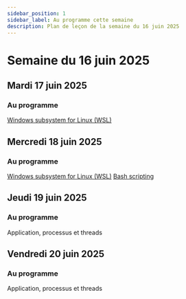 ```yaml
---
sidebar_position: 1
sidebar_label: Au programme cette semaine
description: Plan de leçon de la semaine du 16 juin 2025
---
```


# Semaine du 16 juin 2025

## Mardi 17 juin 2025

### Au programme

[Windows subsystem for Linux (WSL)](./Exercices/wsl.mdx)

## Mercredi 18 juin 2025

### Au programme

[Windows subsystem for Linux (WSL)](./Exercices/wsl.mdx)
[Bash scripting](https://learn.microsoft.com/en-us/windows/wsl/tutorials/linux)

## Jeudi 19 juin 2025

### Au programme

Application, processus et threads

## Vendredi 20 juin 2025

### Au programme

Application, processus et threads